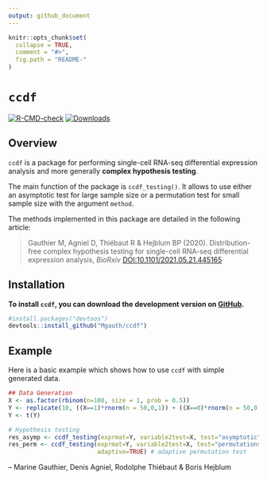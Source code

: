 ```yaml
---
output: github_document
---
```


<!-- README.md is generated from README.Rmd. Please edit that file -->

```r
knitr::opts_chunk$set(
  collapse = TRUE,
  comment = "#>",
  fig.path = "README-"
)
```

# `ccdf`

[![R-CMD-check](https://github.com/Mgauth/ccdf/workflows/R-CMD-check/badge.svg)](https://github.com/Mgauth/ccdf/actions)
[![Downloads](https://cranlogs.r-pkg.org/badges/ccdf?color=blue)](https://www.r-pkg.org/pkg/ccdf)

## Overview

`ccdf` is a package for performing single-cell RNA-seq differential expression analysis and more generally **complex hypothesis testing**. 

The main function of the package is `ccdf_testing()`. It  allows to use either an asymptotic test for large sample size or a permutation test for small sample size with the argument `method`.

The methods implemented in this package are detailed in the following article:

> Gauthier M, Agniel D, Thiébaut R & Hejblum BP (2020). Distribution-free complex hypothesis testing for single-cell RNA-seq differential expression analysis, *BioRxiv*  [DOI:10.1101/2021.05.21.445165]( https://doi.org/10.1101/2021.05.21.445165)



## Installation

**To install `ccdf`, you can download the development version on [GitHub](https://github.com/Mgauth/ccdf).**
```r
#install.packages("devtoos")
devtools::install_github("Mgauth/ccdf")
```


## Example

Here is a basic example which shows how to use `ccdf` with simple generated data.

```r
## Data Generation
X <- as.factor(rbinom(n=100, size = 1, prob = 0.5))
Y <- replicate(10, ((X==1)*rnorm(n = 50,0,1)) + ((X==0)*rnorm(n = 50,0.5,1)))
Y <- t(Y)
```

```r
# Hypothesis testing
res_asymp <- ccdf_testing(exprmat=Y, variable2test=X, test="asymptotic") # asymptotic test
res_perm <- ccdf_testing(exprmat=Y, variable2test=X, test="permutations",
                         adaptive=TRUE) # adaptive permutation test
```


 -- Marine Gauthier, Denis Agniel, Rodolphe Thiébaut & Boris Hejblum
